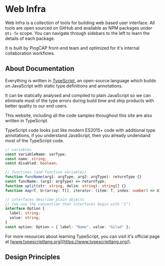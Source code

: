 # Web Infra

Web Infra is a collection of tools for building web based user interface. All tools are open sourced on GitHub and available as NPM packages under `@ti-fe` scope. You can navigate through sidebars to the left to learn the details of each package.

It is built by PingCAP front-end team and optimized for it's internal collaboration workflows.

## About Documentation

Everything is written in [TypeScript](https://www.typescriptlang.org/), an open-source language which builds on JavaScript with static type definitions and annotations.

It can be statically analysed and compiled to plain JavaScript so we can eliminate most of the type errors during build time and ship products with better quality to our end users.

This website, including all the code samples throughout this site are also written in TypeScript.

TypeScript code looks just like modern ES2015+ code with additional type annotations, if you understand JavaScript, then you already understand most of the TypeScript code.

```ts
// variables
const variableName: varType;
const name: string;
const disabled: boolean;

// functions (and function variables)
function funcName(arg1: argType, arg2: argType): returnType {}
const funcName: (arg1: argType) => returnType;
function split(str: string, delim: string): string[] {}
function map<T, U>(array: T[], iterator: (item: T, index: number) => U): U[];

// interfaces describe plain objects
// (we use the convention that interfaces begin with "I")
interface Option {
  label: string;
  value: string;
}
const option: Option = { label: "Name", value: "Gilad" };
```

For more resources about learning TypeScript, you can visit it's official page at [www.typescriptlang.org](https://www.typescriptlang.org/).

## Design Principles

